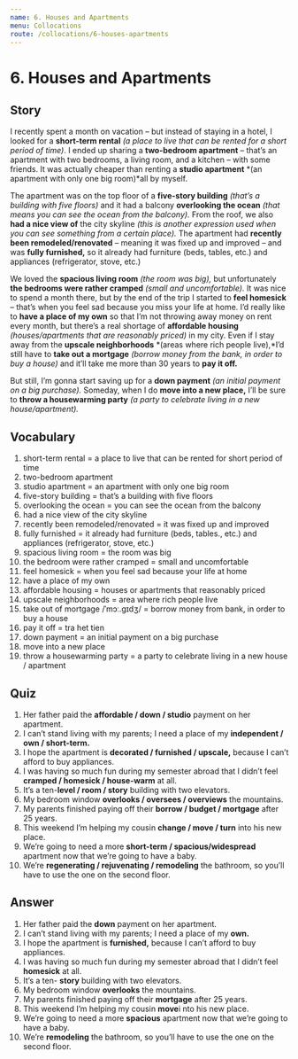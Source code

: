 ```yaml
---
name: 6. Houses and Apartments
menu: Collocations
route: /collocations/6-houses-apartments
---
```


# 6. Houses and Apartments

## Story
I recently spent a month on vacation – but instead of staying in a hotel, I looked for a **short-term rental** *(a place to live that can be rented for a short period of time)*.  I ended up sharing a **two-bedroom apartment** – that’s an apartment with two bedrooms, a living room, and a kitchen – with some friends. It was actually cheaper than renting a **studio apartment** *(an apartment with only one big room)*all by myself.

The apartment was on the top floor of a **five-story building** *(that’s a building with five floors)* and it had a balcony **overlooking the ocean** *(that means you can see the ocean from the balcony).* From the roof, we also **had a nice view of** the city skyline *(this is another expression used when you can see something from a certain place).*
The apartment had **recently been remodeled/renovated** – meaning it was fixed up and improved – and was **fully furnished,** so it already had furniture (beds, tables, etc.) and appliances (refrigerator, stove, etc.)

We loved the **spacious living room** *(the room was big),* but unfortunately **the bedrooms were rather cramped** *(small and uncomfortable).* It was nice to spend a month there, but by the end of the trip I started to **feel homesick** – that’s when you feel sad because you miss your life at home. 
I’d really like to **have a place of my own** so that I’m not throwing away money on rent every month, but there’s a real shortage of **affordable housing** *(houses/apartments that are reasonably priced)* in my city. Even if I stay away from the **upscale neighborhoods** *(areas where rich people live),*I’d still have to **take out a mortgage** *(borrow money from the bank, in order to buy a house)* and it’ll take me more than 30 years to **pay it off.**

But still, I’m gonna start saving up for a **down payment** *(an initial payment on a big purchase).* Someday, when I do **move into a new place,** I’ll be sure to **throw a housewarming party** *(a party to celebrate living in a new house/apartment).*

## Vocabulary
1. short-term rental = a place to live that can be rented for short period of time
2. two-bedroom apartment
3. studio apartment = an apartment with only one big room
4. five-story building = that’s a building with five floors
5. overlooking the ocean = you can see the ocean from the balcony
6. had a nice view of the city skyline
7. recently been remodeled/renovated = it was fixed up and improved
8. fully furnished = it already had furniture (beds, tables., etc.) and appliances (refrigerator, stove, etc.)
9. spacious living room = the room was big
10. the bedroom were rather cramped = small and uncomfortable
11. feel homesick = when you feel sad because your life at home
12. have a place of my own 
13. affordable housing = houses or apartments that reasonably priced
14. upscale neighborhoods = area where rich people live
15. take out of mortgage /ˈmɔː.ɡɪdʒ/ = borrow money from bank, in order to buy a house
16. pay it off = tra het tien
17. down payment = an initial payment on a big purchase
18. move into a new place
19. throw a housewarming party = a party to celebrate living in a new house / apartment

## Quiz
1. Her father paid the **affordable / down / studio** payment on her apartment. 
2. I can’t stand living with my parents; I need a place of my **independent / own / short-term.**
3. I hope the apartment is **decorated / furnished / upscale,** because I can’t afford to buy appliances. 
4. I was having so much fun during my semester abroad that I didn’t feel **cramped / homesick / house-warm** at all. 
5. It’s a ten-**level / room / story** building with two elevators. 
6. My bedroom window **overlooks / oversees / overviews** the mountains. 
7. My parents finished paying off their **borrow / budget / mortgage** after 25 years. 
8. This weekend I’m helping my cousin **change / move / turn** into his new place. 
9. We’re going to need a more **short-term / spacious/widespread** apartment now that we’re going to have a baby. 
10. We’re **regenerating / rejuvenating / remodeling** the bathroom, so you’ll have to use the one on the second floor. 

## Answer
1. Her father paid the **down** payment on her apartment. 
2. I can’t stand living with my parents; I need a place of my **own.**
3. I hope the apartment is **furnished,** because I can’t afford to buy appliances. 
4. I was having so much fun during my semester abroad that I didn’t feel **homesick** at all. 
5. It’s a ten- **story** building with two elevators. 
6. My bedroom window **overlooks** the mountains. 
7. My parents finished paying off their **mortgage** after 25 years. 
8. This weekend I’m helping my cousin **move**i nto his new place. 
9. We’re going to need a more **spacious** apartment now that we’re going to have a baby. 
10. We’re **remodeling** the bathroom, so you’ll have to use the one on the second floor. 
